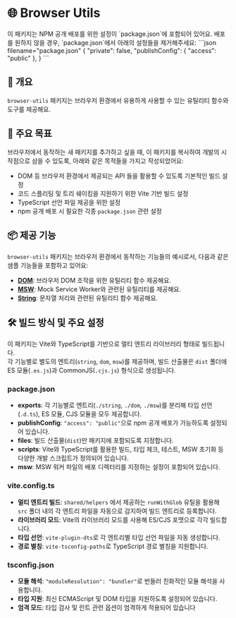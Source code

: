 
# 🌐 Browser Utils

<Callout type="info">
  이 패키지는 NPM 공개 배포를 위한 설정이 `package.json`에 포함되어 있어요.
  배포를 원하지 않을 경우, `package.json`에서 아래의 설정들을 제거해주세요:
  ```json filename="package.json"
  {
    "private": false,
    "publishConfig": {
      "access": "public"
    },
  }
  ```
</Callout>

## 📖 개요

`browser-utils` 패키지는 브라우저 환경에서 유용하게 사용할 수 있는 유틸리티 함수와 도구를 제공해요.

## 🎯 주요 목표

브라우저에서 동작하는 새 패키지를 추가하고 싶을 때, 이 패키지를 복사하여 개발의 시작점으로 삼을 수 있도록,
아래와 같은 목적들을 가지고 작성되었어요:

- DOM 등 브라우저 환경에서 제공되는 API 들을 활용할 수 있도록 기본적인 빌드 설정
- 코드 스플리팅 및 트리 쉐이킹을 지원하기 위한 Vite 기반 빌드 설정
- TypeScript 선언 파일 제공을 위한 설정
- npm 공개 배포 시 필요한 각종 `package.json` 관련 설정

## 📦 제공 기능

`browser-utils` 패키지는 브라우저 환경에서 동작하는 기능들의 예시로서, 다음과 같은 샘플 기능들을 포함하고 있어요:

- **[DOM](src/dom)**: 브라우저 DOM 조작을 위한 유틸리티 함수 제공해요.
- **[MSW](src/msw)**: Mock Service Worker와 관련된 유틸리티를 제공해요.
- **[String](src/string)**: 문자열 처리와 관련된 유틸리티 함수 제공해요.

## 🛠️ 빌드 방식 및 주요 설정

이 패키지는 Vite와 TypeScript를 기반으로 멀티 엔트리 라이브러리 형태로 빌드됩니다.  
각 기능별로 별도의 엔트리(`string`, `dom`, `msw`)를 제공하며, 빌드 산출물은 `dist` 폴더에 ES 모듈(`.es.js`)과 CommonJS(`.cjs.js`) 형식으로 생성됩니다.

### package.json

- **exports**: 각 기능별로 엔트리(`./string`, `./dom`, `./msw`)를 분리해 타입 선언(`.d.ts`), ES 모듈, CJS 모듈을 모두 제공합니다.
- **publishConfig**: `"access": "public"`으로 npm 공개 배포가 가능하도록 설정되어 있습니다.
- **files**: 빌드 산출물(`dist`)만 패키지에 포함되도록 지정합니다.
- **scripts**: Vite와 TypeScript를 활용한 빌드, 타입 체크, 테스트, MSW 초기화 등 다양한 개발 스크립트가 정의되어 있습니다.
- **msw**: MSW 워커 파일의 배포 디렉터리를 지정하는 설정이 포함되어 있습니다.

### vite.config.ts

- **멀티 엔트리 빌드**: `shared/helpers` 에서 제공하는 `runWithGlob` 유틸을 활용해 `src` 폴더 내의 각 엔트리 파일을 자동으로 감지하여 빌드 엔트리로 등록합니다.
- **라이브러리 모드**: Vite의 라이브러리 모드를 사용해 ES/CJS 포맷으로 각각 빌드합니다.
- **타입 선언**: `vite-plugin-dts`로 각 엔트리별 타입 선언 파일을 자동 생성합니다.
- **경로 별칭**: `vite-tsconfig-paths`로 TypeScript 경로 별칭을 지원합니다.

### tsconfig.json

- **모듈 해석**: `"moduleResolution": "bundler"`로 번들러 친화적인 모듈 해석을 사용합니다.
- **타입 지원**: 최신 ECMAScript 및 DOM 타입을 지원하도록 설정되어 있습니다.
- **엄격 모드**: 타입 검사 및 린트 관련 옵션이 엄격하게 적용되어 있습니다
